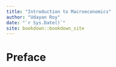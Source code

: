 ```yaml
--- 
title: "Introduction to Macroeconomics"
author: "Udayan Roy"
date: "`r Sys.Date()`"
site: bookdown::bookdown_site
---
```


# Preface

